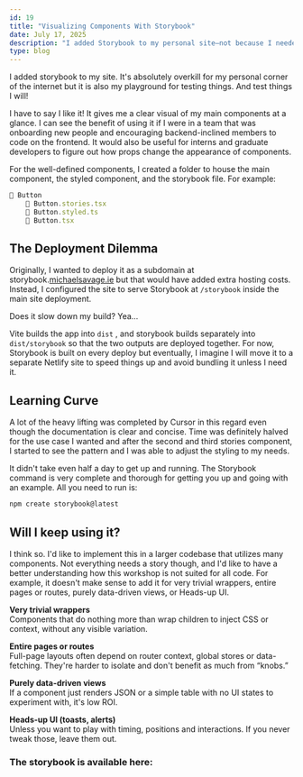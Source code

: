 ```yaml
---
id: 19
title: "Visualizing Components With Storybook"
date: July 17, 2025
description: "I added Storybook to my personal site—not because I needed it, but because it's a great way to test and visualize components. Overkill for one dev, but perfect for experimentation."
type: blog
---
```



I added storybook to my site. It's absolutely overkill for my personal corner of the internet but it is also my playground for testing things. And test things I will!

I have to say I like it! It gives me a clear visual of my main components at a glance. I can see the benefit of using it if I were in a team that was onboarding new people and encouraging backend-inclined members to code on the frontend. It would also be useful for interns and graduate developers to figure out how props change the appearance of components.

For the well-defined components, I created a folder to house the main component, the styled component, and the storybook file. For example:

```jsx
📁 Button
	📃 Button.stories.tsx
	📃 Button.styled.ts
	📃 Button.tsx
```

## The Deployment Dilemma

Originally, I wanted to deploy it as a subdomain at storybook.[michaelsavage.ie](http://michaelsavage.ie) but that would have added extra hosting costs. Instead, I configured the site to serve Storybook at `/storybook` inside the main site deployment.

Does it slow down my build? Yea…

Vite builds the app into `dist` , and storybook builds separately into `dist/storybook` so that the two outputs are deployed together. For now, Storybook is built on every deploy but eventually, I imagine I will move it to a separate Netlify site to speed things up and avoid bundling it unless I need it.

## Learning Curve

A lot of the heavy lifting was completed by Cursor in this regard even though the documentation is clear and concise. Time was definitely halved for the use case I wanted and after the second and third stories component, I started to see the pattern and I was able to adjust the styling to my needs.

It didn't take even half a day to get up and running. The Storybook command is very complete and thorough for getting you up and going with an example. All you need to run is:

```jsx
npm create storybook@latest
```

## Will I keep using it?

I think so. I'd like to implement this in a larger codebase that utilizes many components. Not everything needs a story though, and I'd like to have a better understanding how this workshop is not suited for all code. For example, it doesn't make sense to add it for very trivial wrappers, entire pages or routes, purely data-driven views, or Heads-up UI.

**Very trivial wrappers**  
	Components that do nothing more than wrap children to inject CSS or context, without any visible variation.

**Entire pages or routes**  
	Full-page layouts often depend on router context, global stores or data-fetching. They're harder to isolate and don't benefit as much from “knobs.”

**Purely data-driven views**  
	If a component just renders JSON or a simple table with no UI states to experiment with, it's low ROI.

**Heads-up UI (toasts, alerts)**  
	Unless you want to play with timing, positions and interactions. If you never tweak those, leave them out.

### The storybook is available here: <Anchor link="/storybook/" text="Storybook" variant="link" />
